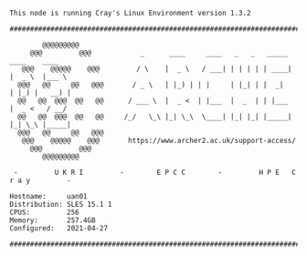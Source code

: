 ```output
This node is running Cray's Linux Environment version 1.3.2

#######################################################################################

        @@@@@@@@@
     @@@         @@@            _      ____     ____   _   _   _____   ____    ____
   @@@    @@@@@    @@@         / \    |  _ \   / ___| | | | | | ____| |  _ \  |___ \
  @@@   @@     @@   @@@       / _ \   | |_) | | |     | |_| | |  _|   | |_) |   __) |
  @@   @@  @@@  @@   @@      / ___ \  |  _ <  | |___  |  _  | | |___  |  _ <   / __/
  @@   @@  @@@  @@   @@     /_/   \_\ |_| \_\  \____| |_| |_| |_____| |_| \_\ |_____|
  @@@   @@     @@   @@@
   @@@    @@@@@    @@@       https://www.archer2.ac.uk/support-access/
     @@@         @@@
        @@@@@@@@@

 -         U K R I         -        E P C C        -         H P E   C r a y         -

Hostname:     uan01
Distribution: SLES 15.1 1
CPUS:         256
Memory:       257.4GB
Configured:   2021-04-27

######################################################################################
```